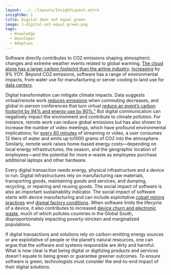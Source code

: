 ```yaml
---
layout: ../../layouts/InsightLayout.astro
insightNo: 1
title: Digital does not equal green
image: 1-digital-not-equal-green.png
tags:
  - Knowledge
  - Developer
  - Adoption
---
```


Software directly contributes to CO2 emissions shaping atmospheric changes and extreme weather events related to global warming. [The cloud alone has a larger carbon footprint than the airline industry,](https://thereader.mitpress.mit.edu/the-staggering-ecological-impacts-of-computation-and-the-cloud/) [increasing](https://theshiftproject.org/en/article/unsustainable-use-online-video/) by 9% YOY. Beyond CO2 emissions, software has a range of environmental impacts, from water use for manufacturing or server cooling to land use for [data centers](https://journals.sagepub.com/doi/pdf/10.1177/2053951715592429).

Digital transformation can mitigate climate impacts. Data suggests virtual/remote work [reduces emissions](https://hbr.org/2022/03/is-remote-work-actually-better-for-the-environment) when commuting decreases, and global in-person conferences that turn virtual [reduce an event’s carbon footprint by 94% and energy use by 90%.”](https://www.nature.com/articles/s41467-021-27251-2) But digital communication can negatively impact the environment and contribute to climate pollution. For instance, remote work can reduce global emissions but has also shown to increase the number of video meetings, which have profound environmental implications; for [every 60 minutes](https://www.forbes.com/sites/quickerbettertech/2021/01/24/turning-off-your-camera-in-video-calls-could-cut-carbon-emissions-by-96and-other-small-business-tech-news/?sh=232a3f252b78) of streaming or video, a user consumes 12 liters of water and emits up to1000 grams of CO2 into the atmosphere. Similarly, remote work raises home-based energy costs—depending on local energy infrastructures, the season, and the geographic location of employees—and the potential for more e-waste as employees purchase additional laptops and other hardware.

Every digital transaction needs energy, physical infrastructure and a device to run. Digital infrastructures rely on manufacturing raw materials, transporting goods, maintaining goods and services, and dumping, recycling, or repairing and reusing goods. The social impact of software is also an important sustainability indicator. The social impact of software starts with device manufacturing and can include exploitative [cobalt mining practices](https://www.forbes.com/sites/michaelposner/2023/02/09/as-demand-soars-for-cobalt-used-in-electric-car-batteries-heres-what-companies-need-to-do-in-the-democratic-republic-of-congo/?sh=1ee654066471) and [dismal factory conditions](https://internethealthreport.org/2019/technologys-inhumane-underbelly/). When software limits the lifecycle of a device, it also contributes to increased [device churn and electronic waste](https://www.mdpi.com/2071-1050/13/9/5302), much of which pollutes countries in the Global South, disproportionately impacting poverty-stricken and marginalized populations.

If digital transactions and solutions rely on carbon-emitting energy sources or are exploitative of people or the planet’s natural resources, one can argue that the software and systems responsible are dirty and harmful. What is now clear is that being digital or digitizing products and services doesn't equate to being green or guarantee greener outcomes. To ensure software is green, technologists must consider the end-to-end impact of their digital solutions.
